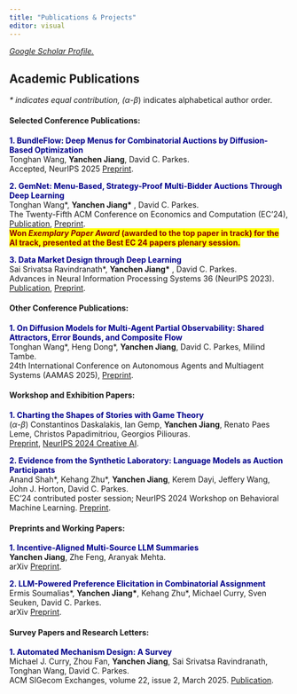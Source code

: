 ```yaml
---
title: "Publications & Projects"
editor: visual
---
```


[*Google Scholar Profile.*](https://scholar.google.com/citations?user=ULefWRkAAAAJ&hl=en)

## Academic Publications

*\* indicates equal contribution, (*$\alpha$-$\beta$) indicates alphabetical author order.

#### Selected Conference Publications:

[**1. BundleFlow: Deep Menus for Combinatorial Auctions by Diffusion-Based Optimization**]{style="color:darkblue"} <br> Tonghan Wang, **Yanchen Jiang**, David C. Parkes. <br> Accepted, NeurIPS 2025 [Preprint](https://arxiv.org/abs/2502.15283).

[**2. GemNet: Menu-Based, Strategy-Proof Multi-Bidder Auctions Through Deep Learning**]{style="color:darkblue"} <br> Tonghan Wang\*, **Yanchen Jiang\*** , David C. Parkes. <br>The Twenty-Fifth ACM Conference on Economics and Computation (EC'24), [Publication](https://dl.acm.org/doi/10.1145/3670865.3673454), [Preprint](https://arxiv.org/abs/2406.07428). <br> [**Won *Exemplary Paper Award* (awarded to the top paper in track) for the AI track, presented at the Best EC 24 papers plenary session.**]{style="color:darkred;background-color: yellow"}

[**3. Data Market Design through Deep Learning**]{style="color:darkblue"} <br> Sai Srivatsa Ravindranath\*, **Yanchen Jiang\*** , David C. Parkes. <br>Advances in Neural Information Processing Systems 36 (NeurIPS 2023). [Publication](https://proceedings.neurips.cc/paper_files/paper/2023/hash/1577ea3eaf8dacb99f64e4496c3ecddf-Abstract-Conference.html), [Preprint](https://arxiv.org/abs/2310.20096).

#### Other Conference Publications:

[**1. On Diffusion Models for Multi-Agent Partial Observability: Shared Attractors, Error Bounds, and Composite Flow**]{style="color:darkblue"} <br> Tonghan Wang\*, Heng Dong\*, **Yanchen Jiang**, David C. Parkes, Milind Tambe. <br>24th International Conference on Autonomous Agents and Multiagent Systems (AAMAS 2025), [Preprint](https://arxiv.org/abs/2410.13953).

#### Workshop and Exhibition Papers:

[**1. Charting the Shapes of Stories with Game Theory**]{style="color:darkblue"} <br> ($\alpha$-$\beta$) Constantinos Daskalakis, Ian Gemp, **Yanchen Jiang**, Renato Paes Leme, Christos Papadimitriou, Georgios Piliouras. <br>[Preprint](https://arxiv.org/abs/2412.05747), [NeurIPS 2024 Creative AI](https://neurips.cc/virtual/2024/105446).

[**2. Evidence from the Synthetic Laboratory: Language Models as Auction Participants**]{style="color:darkblue"} <br>Anand Shah\*, Kehang Zhu\*, **Yanchen Jiang**, Kerem Dayi, Jeffery Wang, John J. Horton, David C. Parkes. <br> EC'24 contributed poster session; NeurIPS 2024 Workshop on Behavioral Machine Learning. [Preprint](https://openreview.net/pdf?id=FB9mTtJpJI).

#### Preprints and Working Papers:

[**1. Incentive-Aligned Multi-Source LLM Summaries**]{style="color:darkblue"} <br> **Yanchen Jiang**, Zhe Feng, Aranyak Mehta. <br> arXiv [Preprint](https://arxiv.org/abs/2509.25184v1).


[**2. LLM-Powered Preference Elicitation in Combinatorial Assignment**]{style="color:darkblue"} <br> Ermis Soumalias\*, **Yanchen Jiang\***, Kehang Zhu\*, Michael Curry, Sven Seuken, David C. Parkes. <br> arXiv [Preprint](https://arxiv.org/abs/2502.10308).

#### Survey Papers and Research Letters:

[**1. Automated Mechanism Design: A Survey**]{style="color:darkblue"} <br> Michael J. Curry, Zhou Fan, **Yanchen Jiang**, Sai Srivatsa Ravindranath, Tonghan Wang, David
C. Parkes. <br> ACM SIGecom Exchanges, volume 22, issue 2,
March 2025. [Publication](https://www.sigecom.org/exchanges/volume_22/2/CURRY.pdf).